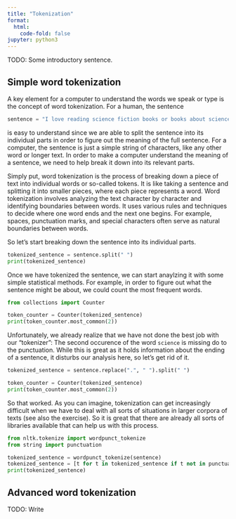 ```yaml
---
title: "Tokenization"
format:
  html:
    code-fold: false
jupyter: python3
---
```


TODO: Some introductory sentence.

## Simple word tokenization
A key element for a computer to understand the words we speak or type is the concept of word tokenization. 
For a human, the sentence 

```python
sentence = "I love reading science fiction books or books about science."
```

is easy to understand since we are able to split the sentence into its individual parts in order to figure out the meaning of the full sentence.
For a computer, the sentence is just a simple string of characters, like any other word or longer text.
In order to make a computer understand the meaning of a sentence, we need to help break it down into its relevant parts.

Simply put, word tokenization is the process of breaking down a piece of text into individual words or so-called tokens. 
It is like taking a sentence and splitting it into smaller pieces, where each piece represents a word.
Word tokenization involves analyzing the text character by character and identifying boundaries between words. 
It uses various rules and techniques to decide where one word ends and the next one begins. 
For example, spaces, punctuation marks, and special characters often serve as natural boundaries between words.

So let's start breaking down the sentence into its individual parts.

```python
tokenized_sentence = sentence.split(" ")
print(tokenized_sentence)
```

Once we have tokenized the sentence, we can start anaylzing it with some simple statistical methods. 
For example, in order to figure out what the sentence might be about, we could count the most frequent words. 

```python

from collections import Counter

token_counter = Counter(tokenized_sentence)
print(token_counter.most_common(2))
```

Unfortunately, we already realize that we have not done the best job with our "tokenizer": The second occurence of the word `science` is missing do to the punctuation. 
While this is great as it holds information about the ending of a sentence, it disturbs our analysis here, so let's get rid of it. 

```python
tokenized_sentence = sentence.replace(".", " ").split(" ")

token_counter = Counter(tokenized_sentence)
print(token_counter.most_common(2))
```

So that worked.
As you can imagine, tokenization can get increasingly difficult when we have to deal with all sorts of situations in larger corpora of texts (see also the exercise). 
So it is great that there are already all sorts of libraries available that can help us with this process. 



```python
from nltk.tokenize import wordpunct_tokenize
from string import punctuation

tokenized_sentence = wordpunct_tokenize(sentence)
tokenized_sentence = [t for t in tokenized_sentence if t not in punctuation]
print(tokenized_sentence)
```


## Advanced word tokenization

TODO: Write
